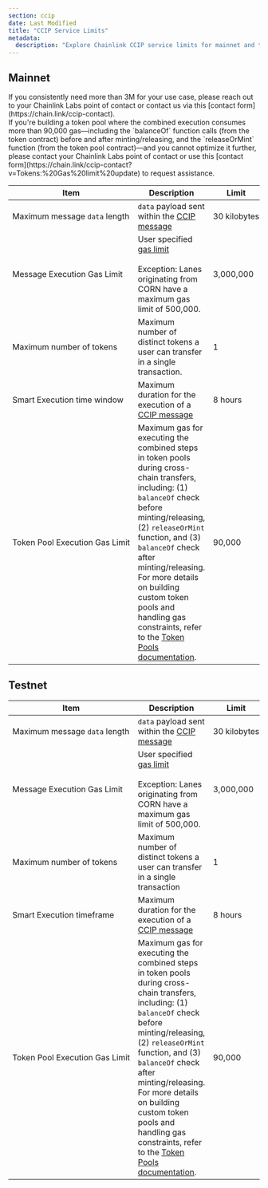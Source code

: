 ```yaml
---
section: ccip
date: Last Modified
title: "CCIP Service Limits"
metadata:
  description: "Explore Chainlink CCIP service limits for mainnet and testnet. Learn about message data length, gas limits, token transfers, execution time, and token pool gas."
---
```



## Mainnet

<Aside type="note" title="Increase the gas limit">
  If you consistently need more than 3M for your use case, please reach out to your Chainlink Labs point of contact or
  contact us via this [contact form](https://chain.link/ccip-contact).
</Aside>

<Aside type="note" title="Need more gas for releaseOrMint?">
  If you're building a token pool where the combined execution consumes more than 90,000 gas—including the `balanceOf`
  function calls (from the token contract) before and after minting/releasing, and the `releaseOrMint` function (from
  the token pool contract)—and you cannot optimize it further, please contact your Chainlink Labs point of contact or
  use this [contact form](https://chain.link/ccip-contact?v=Tokens:%20Gas%20limit%20update) to request assistance.
</Aside>

| Item                                               | Description                                                                                                                                                                                                                                                                                                                                                                                                                   | Limit             |
| -------------------------------------------------- | ----------------------------------------------------------------------------------------------------------------------------------------------------------------------------------------------------------------------------------------------------------------------------------------------------------------------------------------------------------------------------------------------------------------------------- | ----------------- |
| Maximum&nbsp;message&nbsp;`data`&nbsp;length       | `data` payload sent within the [CCIP message](/ccip/api-reference/v1.5.1/client#evm2anymessage)                                                                                                                                                                                                                                                                                                                               | 30&nbsp;kilobytes |
| Message&nbsp;Execution&nbsp;Gas&nbsp;Limit         | User specified [gas limit](/ccip/api-reference/v1.5.1/client#evmextraargsv1)<br/> <br/> Exception: Lanes originating from CORN have a maximum gas limit of 500,000.                                                                                                                                                                                                                                                           | 3,000,000         |
| Maximum&nbsp;number&nbsp;of&nbsp;tokens            | Maximum number of distinct tokens a user can transfer in a single transaction.                                                                                                                                                                                                                                                                                                                                                | 1                 |
| Smart Execution time window                        | Maximum duration for the execution of a [CCIP message](/ccip/api-reference/v1.5.1/client#evm2anymessage)                                                                                                                                                                                                                                                                                                                      | 8 hours           |
| Token&nbsp;Pool&nbsp;Execution&nbsp;Gas&nbsp;Limit | Maximum gas for executing the combined steps in token pools during cross-chain transfers, including: (1) `balanceOf` check before minting/releasing, (2) `releaseOrMint` function, and (3) `balanceOf` check after minting/releasing. For more details on building custom token pools and handling gas constraints, refer to the [Token Pools documentation](/ccip/concepts/cross-chain-tokens#requirements-for-token-pools). | 90,000            |

## Testnet

| Item                                               | Description                                                                                                                                                                                                                                                                                                                                                                                                                   | Limit             |
| -------------------------------------------------- | ----------------------------------------------------------------------------------------------------------------------------------------------------------------------------------------------------------------------------------------------------------------------------------------------------------------------------------------------------------------------------------------------------------------------------- | ----------------- |
| Maximum&nbsp;message&nbsp;`data`&nbsp;length       | `data` payload sent within the [CCIP message](/ccip/api-reference/v1.5.1/client#evm2anymessage)                                                                                                                                                                                                                                                                                                                               | 30&nbsp;kilobytes |
| Message&nbsp;Execution&nbsp;Gas&nbsp;Limit         | User specified [gas limit](/ccip/api-reference/v1.5.1/client#evmextraargsv1)<br/> <br/> Exception: Lanes originating from CORN have a maximum gas limit of 500,000.                                                                                                                                                                                                                                                           | 3,000,000         |
| Maximum&nbsp;number&nbsp;of&nbsp;tokens            | Maximum number of distinct tokens a user can transfer in a single transaction                                                                                                                                                                                                                                                                                                                                                 | 1                 |
| Smart Execution timeframe                          | Maximum duration for the execution of a [CCIP message](/ccip/api-reference/v1.5.1/client#evm2anymessage)                                                                                                                                                                                                                                                                                                                      | 8 hours           |
| Token&nbsp;Pool&nbsp;Execution&nbsp;Gas&nbsp;Limit | Maximum gas for executing the combined steps in token pools during cross-chain transfers, including: (1) `balanceOf` check before minting/releasing, (2) `releaseOrMint` function, and (3) `balanceOf` check after minting/releasing. For more details on building custom token pools and handling gas constraints, refer to the [Token Pools documentation](/ccip/concepts/cross-chain-tokens#requirements-for-token-pools). | 90,000            |
